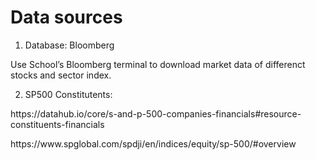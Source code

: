# Data sources

1) Database: Bloomberg

Use School's Bloomberg terminal to download market data of differenct stocks and sector index. 


2) SP500 Constitutents:

https://datahub.io/core/s-and-p-500-companies-financials#resource-constituents-financials



https://www.spglobal.com/spdji/en/indices/equity/sp-500/#overview